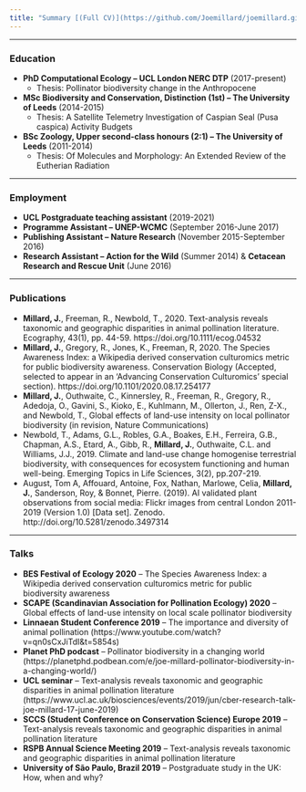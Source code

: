 ```yaml
---
title: "Summary [(Full CV)](https://github.com/Joemillard/joemillard.github.io/blob/main/docs/Joe-Millard_CV.pdf)"
---
```


***

### **Education**
- **PhD Computational Ecology – UCL London NERC DTP** (2017-present)
  - Thesis: Pollinator biodiversity change in the Anthropocene  
- **MSc Biodiversity and Conservation, Distinction (1st) – The University of Leeds** (2014-2015)
  - Thesis: A Satellite Telemetry Investigation of Caspian Seal (Pusa caspica) Activity Budgets
- **BSc Zoology, Upper second-class honours (2:1) – The University of Leeds** (2011-2014) 
  - Thesis: Of Molecules and Morphology: An Extended Review of the Eutherian Radiation 

***

### **Employment**
- **UCL Postgraduate teaching assistant** (2019-2021)
- **Programme Assistant – UNEP-WCMC** (September 2016-June 2017) 
- **Publishing Assistant – Nature Research** (November 2015-September 2016) 
- **Research Assistant – Action for the Wild** (Summer 2014) & **Cetacean Research and Rescue Unit** (June 2016)

***

### **Publications**
- **Millard, J.**, Freeman, R., Newbold, T., 2020. Text-analysis reveals taxonomic and geographic disparities in animal pollination literature. Ecography, 43(1), pp. 44-59. https://doi.org/10.1111/ecog.04532  
- **Millard, J.**, Gregory, R., Jones, K., Freeman, R, 2020. The Species Awareness Index: a Wikipedia derived conservation culturomics metric for public biodiversity awareness. Conservation Biology (Accepted, selected to appear in an ‘Advancing Conservation Culturomics’ special section). https://doi.org/10.1101/2020.08.17.254177  
- **Millard, J.**, Outhwaite, C., Kinnersley, R., Freeman, R., Gregory, R., Adedoja, O., Gavini, S., Kioko, E., Kuhlmann, M., Ollerton, J., Ren, Z-X., and Newbold, T., Global effects of land-use intensity on local pollinator biodiversity (in revision, Nature Communications)  
- Newbold, T., Adams, G.L., Robles, G.A., Boakes, E.H., Ferreira, G.B., Chapman, A.S., Etard, A., Gibb, R., **Millard, J.**, Outhwaite, C.L. and Williams, J.J., 2019. Climate and land-use change homogenise terrestrial biodiversity, with consequences for ecosystem functioning and human well-being. Emerging Topics in Life Sciences, 3(2), pp.207-219.  
- August, Tom A, Affouard, Antoine, Fox, Nathan, Marlowe, Celia, **Millard, J.**, Sanderson, Roy, & Bonnet, Pierre. (2019). AI validated plant observations from social media: Flickr images from central London 2011-2019 (Version 1.0) [Data set]. Zenodo. http://doi.org/10.5281/zenodo.3497314  

***

### **Talks**
- **BES Festival of Ecology 2020** – The Species Awareness Index: a Wikipedia derived conservation culturomics metric for public biodiversity awareness
- **SCAPE (Scandinavian Association for Pollination Ecology) 2020** – Global effects of land-use intensity on local scale pollinator biodiversity
- **Linnaean Student Conference 2019** – The importance and diversity of animal pollination (https://www.youtube.com/watch?v=qn0sCxJiTdI&t=5854s)
- **Planet PhD podcast** – Pollinator biodiversity in a changing world (https://planetphd.podbean.com/e/joe-millard-pollinator-biodiversity-in-a-changing-world/)
- **UCL seminar** – Text-analysis reveals taxonomic and geographic disparities in animal pollination literature (https://www.ucl.ac.uk/biosciences/events/2019/jun/cber-research-talk-joe-millard-17-june-2019)
- **SCCS (Student Conference on Conservation Science) Europe 2019** – Text-analysis reveals taxonomic and geographic disparities in animal pollination literature
- **RSPB Annual Science Meeting 2019** – Text-analysis reveals taxonomic and geographic disparities in animal pollination literature
- **University of São Paulo, Brazil 2019** – Postgraduate study in the UK: How, when and why?